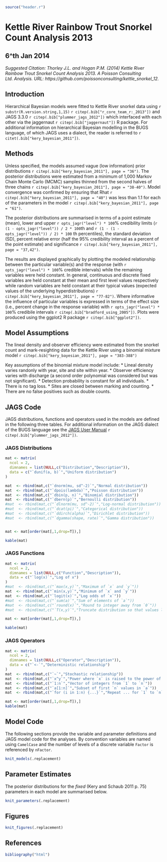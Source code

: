 ```r
source("header.r")
```

# Kettle River Rainbow Trout Snorkel Count Analysis 2013

## 6^th Jan 2014 

*Suggested Citation: Thorley J.L. and Hogan P.M. (2014) Kettle River Rainbow Trout Snorkel Count Analysis 2013. A Poisson Consulting Ltd. Analysis. URL: https://github.com/poissonconsulting/kettle_snorkel_12.*

## Introduction

Hierarchical Bayesian models were fitted to Kettle River snorkel data  using `r substr(R.version.string,1,15)` `r citep(.bib["r_core_team_r:_2013"])`
and JAGS 3.3.0 
`r citep(.bib["plummer_jags_2012"])` which interfaced with each other via the 
jaggernaut `r citep(.bib["jaggernaut"])` R package. For additional information 
on hierarchical Bayesian modelling in the BUGS language, of which JAGS uses a 
dialect, the reader is referred to `r citet(.bib["kery_bayesian_2011"])`.

## Methods

Unless specified, the models assumed vague (low information) prior distributions `r citep(.bib["kery_bayesian_2011"], page = "36")`. The posterior distributions were estimated from a minimum of 1,000 Markov Chain Monte Carlo (MCMC) samples thinned from the second halves of three chains `r citep(.bib["kery_bayesian_2011"], page = "38-40")`. Model convergence was confirmed by ensuring that Rhat `r citep(.bib["kery_bayesian_2011"], page = "40")` was less than 1.1 for each of the parameters in the model `r citep(.bib["kery_bayesian_2011"], page = "61")`.

The posterior distributions are summarised in terms of a point estimate (mean), lower and upper `r opts_jagr("level") * 100`% credibility limits (`r (1 - opts_jagr("level")) / 2 * 100`th and 
`r (1 - (1 - opts_jagr("level")) / 2) * 100` th percentiles), the standard deviation (SD), percent relative error (half the 95% credibility interval as a percent of the point estimate) and significance `r citep(.bib["kery_bayesian_2011"], page = "37,42")`.

The results are displayed 
graphically by plotting the modeled relationship between the particular 
variable(s) and the response (with `r opts_jagr("level") * 100`% 
credible intervals) while the 
remaining variables were held constant. In general, 
continuous and discrete fixed variables are held constant at their mean and 
first level values respectively while random variables are held constant at their 
typical values (expected values of the underlying hyperdistributions) 
`r citep(.bib["kery_bayesian_2011"], page = "77-82")`. Where informative the influence of particular variables is expressed in terms 
of the effect size (i.e., percent change in the response variable) with 
`r opts_jagr("level") * 100`% credibile intervals 
`r citep(.bib["bradford_using_2005"])`. Plots were produced using the ggplot2 R package `r citep(.bib["ggplot2"])`.

## Model Assumptions

The lineal density and observer efficiency were estimated from the snorkel count
and mark-resighting data for the Kettle River using a binomial mixture model `r citep(.bib["kery_bayesian_2011"], page = "383-388")`

Key assumptions of the binomial mixture model include:
* Lineal density varies randonly with year, site and site within year.
* Observer efficiency varies with discharge (a second order polynomial was considered
but was not significant).
* Detection probability is constant for all individuals.
* There is no tag loss.
* Sites are closed between marking and counting.
* There are no false positives such as double counts.

## JAGS Code

JAGS distributions, functions and operators used in the models are defined in the following three tables. For additional information on the JAGS dialect of the BUGS language see the [JAGS User Manual](http://people.math.aau.dk/~kkb/Undervisning/Bayes13/sorenh/docs/jags_user_manual.pdf) `r citep(.bib["plummer_jags_2012"])`.

### JAGS Distributions

```r
mat <- matrix(
  ncol = 2,
  dimnames = list(NULL,c("Distribution","Description")),
  data = c("`dunif(a, b)`","Uniform distribution")
)

mat  <- rbind(mat,c("`dnorm(mu, sd^-2)`","Normal distribution"))
mat  <- rbind(mat,c("`dpois(lambda)`","Poisson distribution"))
mat  <- rbind(mat,c("`dbin(p, n)`","Binomial distribution"))
mat  <- rbind(mat,c("`dbern(p)`","Bernoulli distribution"))
#mat  <- rbind(mat,c("`dlnorm(mu, sd^-2)`","Log-normal distribution"))
#mat  <- rbind(mat,c("`dcat(pi)`","Categorical distribution"))
#mat  <- rbind(mat,c("`ddirch(alpha)`","Dirichlet distribution"))
#mat  <- rbind(mat,c("`dgamma(shape, rate)`","Gamma distribution"))


mat <- mat[order(mat[,1,drop=T]),]

kable(mat)
```

### JAGS Functions

```r
mat <- matrix(
  ncol = 2,
  dimnames = list(NULL,c("Function","Description")),
  data = c("`log(x)`","Log of x")
)
#mat  <- rbind(mat,c("`max(x,y)`","Maximum of `x` and `y`"))
mat  <- rbind(mat,c("`min(x,y)`","Minimum of `x` and `y`"))
mat  <- rbind(mat,c("`logit(x)`","Log odds of `x`"))
#mat  <- rbind(mat,c("`sum(a)`","Sum of elements of `a`"))
#mat  <- rbind(mat,c("`round(x)`","Round to integer away from `0`"))
#mat  <- rbind(mat,c("`T(x,y)`","Truncate distribution so that values lie between `x` and `y`"))

mat <- mat[order(mat[,1,drop=T]),]

kable(mat)
```

### JAGS Operators

```r
mat <- matrix(
  ncol = 2,
  dimnames = list(NULL,c("Operator","Description")),
  data = c("`<-`","Deterministic relationship")
)
mat  <- rbind(mat,c("`~`","Stochastic relationship"))
mat  <- rbind(mat,c("`x^y`","Power where `x` is raised to the power of `y`"))
mat  <- rbind(mat,c("`1:n`","Vector of integers from `1` to `n`"))
mat  <- rbind(mat,c("`a[1:n]`","Subset of first `n` values in `a`"))
mat  <- rbind(mat,c("`for (i in 1:n) {...}`","Repeat ... for `1` to `n` times incrementing `i` each time"))

mat <- mat[order(mat[,1,drop=T]),]
kable(mat)
```

## Model Code

The following sections provide the variable and parameter definitions and JAGS model code for the analyses. By convention variables are named using `CamelCase` and the number of levels of a discrete variable `Factor` is referenced by `nFactor`. 

```r
knit_models(.replacement)
```

## Parameter Estimates

The posterior distributions for the *fixed* (Kery and Schaub 2011 p. 75) parameters in each model are summarised below.

```r
knit_parameters(.replacement)
```


## Figures

```r
knit_figures(.replacement)
```


## References

```r
bibliography("html")
```
